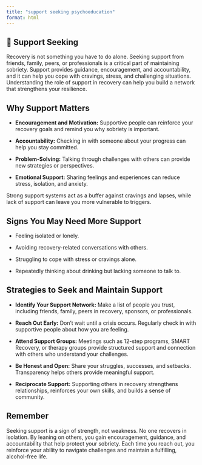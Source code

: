 ```yaml
---
title: "support seeking psychoeducation"
format: html
---
```


## 🤗 Support Seeking

Recovery is not something you have to do alone. Seeking support from friends, family, peers, or professionals is a critical part of maintaining sobriety. Support provides guidance, encouragement, and accountability, and it can help you cope with cravings, stress, and challenging situations. Understanding the role of support in recovery can help you build a network that strengthens your resilience.

## Why Support Matters

- **Encouragement and Motivation:** Supportive people can reinforce your recovery goals and remind you why sobriety is important.

- **Accountability:** Checking in with someone about your progress can help you stay committed.

- **Problem-Solving:** Talking through challenges with others can provide new strategies or perspectives.

- **Emotional Support:** Sharing feelings and experiences can reduce stress, isolation, and anxiety.

Strong support systems act as a buffer against cravings and lapses, while lack of support can leave you more vulnerable to triggers.

## Signs You May Need More Support

- Feeling isolated or lonely.

- Avoiding recovery-related conversations with others.

- Struggling to cope with stress or cravings alone.

- Repeatedly thinking about drinking but lacking someone to talk to.

## Strategies to Seek and Maintain Support

- **Identify Your Support Network:** Make a list of people you trust, including friends, family, peers in recovery, sponsors, or professionals.

- **Reach Out Early:** Don’t wait until a crisis occurs. Regularly check in with supportive people about how you are feeling.

- **Attend Support Groups:** Meetings such as 12-step programs, SMART Recovery, or therapy groups provide structured support and connection with others who understand your challenges.

- **Be Honest and Open:** Share your struggles, successes, and setbacks. Transparency helps others provide meaningful support.

- **Reciprocate Support:** Supporting others in recovery strengthens relationships, reinforces your own skills, and builds a sense of community.

## Remember

Seeking support is a sign of strength, not weakness. No one recovers in isolation. By leaning on others, you gain encouragement, guidance, and accountability that help protect your sobriety. Each time you reach out, you reinforce your ability to navigate challenges and maintain a fulfilling, alcohol-free life.